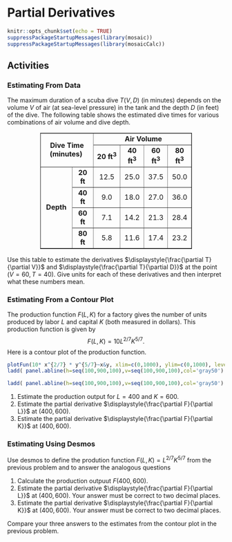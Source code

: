 # Partial Derivatives

```r
knitr::opts_chunk$set(echo = TRUE)
suppressPackageStartupMessages(library(mosaic))
suppressPackageStartupMessages(library(mosaicCalc))
```

## Activities

### Estimating From Data

The maximum duration of a scuba dive $T(V,D)$ (in minutes) depends on the volume $V$ of air (at sea-level pressure) in the tank and the depth $D$ (in feet) of the dive.
The following table shows the estimated dive times for various combinations of air volume and dive depth.

<table style="width: 70%; margin-left: auto; margin-right: auto;" border="1" cellspacing="2" cellpadding="2" align="center">
<tbody>
<tr>
<td style="margin-left: 30px; text-align: center;" rowspan="2" colspan="2"><strong>Dive Time (minutes)</strong> </td>
<td style="text-align: center;" colspan="4"><strong> Air Volume</strong></td>
</tr>
<tr>
<td style="text-align: center;"><strong>20 ft<sup>3</sup></strong></td>
<td style="text-align: center;"><strong>40 ft<sup>3</sup></strong></td>
<td style="text-align: center;"><strong>60 ft<sup>3</sup></strong></td>
<td style="text-align: center;"><strong>80 ft<sup>3</sup></strong></td>
</tr>
<tr align="right">
<td style="margin-left: 30px; text-align: center;" rowspan="5"><strong>Depth</strong></td>
<td style="text-align: center;"><strong>20 ft</strong></td>
<td style="text-align: center;">12.5</td>
<td style="text-align: center;">25.0</td>
<td style="text-align: center;">37.5</td>
<td style="text-align: center;">50.0</td>
</tr>
<tr align="right">
<td style="text-align: center;"><strong>40 ft</strong></td>
<td style="text-align: center;">9.0</td>
<td style="text-align: center;">18.0</td>
<td style="text-align: center;">27.0</td>
<td style="text-align: center;">36.0</td>
</tr>
<tr align="right">
<td style="text-align: center;"><strong>60 ft</strong></td>
<td style="text-align: center;">7.1</td>
<td style="text-align: center;">14.2</td>
<td style="text-align: center;">21.3</td>
<td style="text-align: center;">28.4</td>
</tr>
<tr align="right">
<td style="text-align: center;"><strong>80 ft</strong></td>
<td style="text-align: center;">5.8</td>
<td style="text-align: center;">11.6</td>
<td style="text-align: center;">17.4</td>
<td style="text-align: center;">23.2</td>
</tr>
</tbody>
</table>

Use this table to estimate the derivatives
$\displaystyle{\frac{\partial T}{\partial V}}$ and $\displaystyle{\frac{\partial T}{\partial D}}$ at the point $(V=60, T=40)$. Give units for each of these derivatives and then interpret what these numbers mean.

### Estimating From a Contour Plot

The production function $F(L,K)$ for a factory gives the number of units produced by labor $L$ and capital $K$ (both measured in dollars). This production function is given by
$$
F(L,K) = 10 L^{2/7}K^{5/7}.
$$
Here is a contour plot of the production function.


```r


plotFun(10* x^{2/7} * y^{5/7}~x&y, xlim=c(0,1000), ylim=c(0,1000), levels = seq(1000,9000,1000), filled = FALSE, xlab="labor L", ylab = "capital K", lwd = 3)
ladd( panel.abline(h=seq(100,900,100),v=seq(100,900,100),col='gray50') )
```

```r

ladd( panel.abline(h=seq(100,900,100),v=seq(100,900,100),col='gray50') )
```

1. Estimate the production output for $L=400$ and $K=600$.
2. Estimate the partial derivative $\displaystyle{\frac{\partial F}{\partial L}}$ at $(400,600)$.
3. Estimate the partial derivative $\displaystyle{\frac{\partial F}{\partial K}}$ at $(400,600)$.



### Estimating Using Desmos

Use desmos to define the prodution function $F(L,K) = L^{2/7}  K^{5/7}$ from the previous problem and to answer the analogous questions

1. Calculate the production outpuut $F(400,600)$.
2. Estimate the partial derivative $\displaystyle{\frac{\partial F}{\partial L}}$ at $(400,600)$. Your answer must be correct to two decimal places.
3. Estimate the partial derivative $\displaystyle{\frac{\partial F}{\partial K}}$ at $(400,600)$.
Your answer must be correct to two decimal places.

Compare your three answers to the estimates from the contour plot in the previous problem.

<!--

## Solutions

### Estimating From Data

We estimate the partial derivatives. We have
$$
T_V(60,40) \approx \frac{T(80,40) - T(60,40)}{80-60}
= \frac{36 - 27}{80-60} = \frac{9}{20} = 0.45 \mbox{ min/ft}^3
$$
where we have used the interval $60 \leq V \leq 80$ for our estimate. We could also use $40 \leq V \leq 80$ or $40 \leq V \leq 80$ as the interval for our estimate.
$$
T_D(60,40) \approx \frac{T(60,60) - T(60,40)}{60-40}
= \frac{21.3 - 27}{60-40} = - \frac{5.7}{20} = -0.285 \mbox{ min/ft}
$$
where we have used the interval $40 \leq D \leq 60$ for our estimate. We could also use $20 \leq D \leq 40$ or $20 \leq D \leq 60$ as the interval for our estimate.


The units for $T_V(V,D)$ are minutes per cubic feet. An  additional cubic foot of air will allow you to dive for an extra 0.45 minutes.

The units for $T_V(V,D)$ are minutes per feet. An  additional foot of dive depth will reduce your dive time: the change is $-0.285$ minutes.

### Estimating From a Contour Plot

We have
$$
F(400,600) \approx 5300.
$$

Let's estimate by using the contour line $F(L,K) = 5000$. I estimate that $F(325,600)=5000$ and that $F(400,550)=5000$. Therefore

$$
F_L(400,600) \approx \frac{5300 - 5000}{400 - 325} = \frac{300}{75} = 4
$$
and
$$
F_K(400,600) \approx \frac{5300 - 5000}{600-550}
= \frac{300}{50} = 6.
$$

### Estimating Using Desmos

Here is a [link to my desmos calculations](https://www.desmos.com/calculator/piexczmrsn).

1. $F(400,600) = 534.37$
1. $F_L(400,600) = 0.38$
1. $F(400,600) = 0.64$

-->